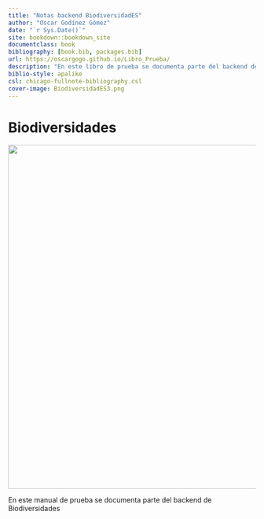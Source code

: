 ```yaml
---
title: "Notas backend BiodiversidadES"
author: "Oscar Godínez Gómez"
date: "`r Sys.Date()`"
site: bookdown::bookdown_site
documentclass: book
bibliography: [book.bib, packages.bib]
url: https://oscargogo.github.io/Libro_Prueba/
description: "En este libro de prueba se documenta parte del backend de Biodiversidades"
biblio-style: apalike
csl: chicago-fullnote-bibliography.csl
cover-image: BiodiversidadES3.png
---
```


# Biodiversidades {.unnumbered}

![](C:/Users/ogodinez/Documents/CnM/PruebaLibro/Libro_Prueba1/images/BiodiversidadES3.png){width="700"}

En este manual de prueba se documenta parte del backend de Biodiversidades